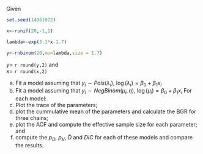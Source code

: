 Given 
```r
set.seed(14061972)

x<-runif(20,-1,1)

lambda<-exp(3.1*x-1.7)

y<-rnbinom(20,mu=lambda,size = 1.7)

```
$y=$ `r round(y,2)`  and \
$x =$ `r round(x,2)`

(a) Fit a model assuming that $y_i\sim Pois(\lambda_i)$, $\log(\lambda_i)=\beta_0+\beta_1x_i$
(b) Fit a model assuming that $y_i\sim NegBinom(\mu_i,\eta)$, $\log(\mu_i)=\beta_0+\beta_1x_i$
For each model: 
(c)   Plot the trace of the parameters; 
(d)   plot the cummulative mean of the parameters and calculate the BGR for three chains; 
(e)   plot the ACF and compute the effective sample size for each parameter; and 
(f)   compute the $p_D$, $p_V$, $\bar{D}$ and $DIC$ for each of these models and compare the results.




